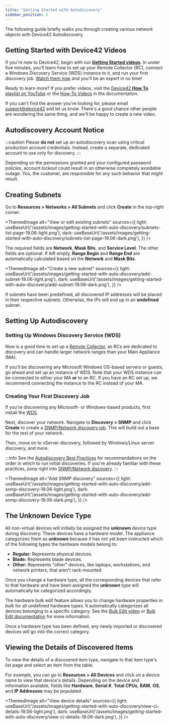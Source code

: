 ```yaml
---
title: "Getting Started with Autodiscovery"
sidebar_position: 2
---
```



The following guide briefly walks you through creating various network objects with Device42 Autodiscovery.

## Getting Started with Device42 Videos

If you're new to Device42, begin with our [**Getting Started videos**](https://www.youtube.com/playlist?list=PLJ9je_qSNumJ-rMzIXUufY-XsbrwWfeCR). In under five minutes, you'll learn how to set up your Remote Collector (RC), connect a Windows Discovery Service (WDS) instance to it, and run your first discovery job. [Watch them now](https://www.youtube.com/watch?v=ClkvR9zLQUU&t=0s&list=PLJ9je_qSNumJ-rMzIXUufY-XsbrwWfeCR&index=2) and you'll be an expert in no time!

Ready to learn more? If you prefer videos, visit the [Device42 **How To** playlist on YouTube](https://www.youtube.com/playlist?list=PLJ9je_qSNumJ4HuNVS75wzRgBRrtCh6_q) or the [How-To Videos](how-to-videos/index.mdx) in the documentation. 

If you can't find the answer you're looking for, please email [support@device42](mailto:support@device42) and let us know. There's a good chance other people are wondering the same thing, and we'll be happy to create a new video.

## Autodiscovery Account Notice

:::caution
Please **do not** set up an autodiscovery scan using critical production account credentials. Instead, create a separate, dedicated account to use only for discovery.
:::

Depending on the permissions granted and your configured password policies, account lockout could result in an otherwise completely avoidable outage. You, the customer, are responsible for any such behavior that might result.

## Creating Subnets

Go to **Resources > Networks > All Subnets** and click **Create** in the top-right corner.

<ThemedImage
alt="View or edit existing subnets"
sources={{
    light: useBaseUrl('/assets/images/getting-started-with-auto-discovery/subnets-list-page-19.06-light.png'),
    dark: useBaseUrl('/assets/images/getting-started-with-auto-discovery/subnets-list-page-19.06-dark.png'),
}}
/>

The required fields are **Network**, **Mask Bits**, and **Service Level**. The other fields are optional. If left empty, **Range Begin** and **Range End** are automatically calculated based on the **Network** and **Mask Bits**.

<ThemedImage
alt="Create a new subnet"
sources={{
    light: useBaseUrl('/assets/images/getting-started-with-auto-discovery/add-subnet-19.06-light.png'),
    dark: useBaseUrl('/assets/images/getting-started-with-auto-discovery/add-subnet-19.06-dark.png'),
}}
/>

If subnets have been predefined, all discovered IP addresses will be placed in their respective subnets. Otherwise, the IPs will end up in an **undefined** subnet.

## Setting Up Autodiscovery

### Setting Up Windows Discovery Service (WDS)

Now is a good time to set up a [Remote Collector](auto-discovery/remote-collector-rc.mdx), as RCs are dedicated to discovery and can handle larger network ranges than your Main Appliance (MA). 

If you’ll be discovering any Microsoft Windows OS-based servers or guests, go ahead and set up an instance of WDS. Note that your WDS instance can be connected to either your MA **or** to an RC. If you have an RC set up, we recommend connecting the instance to the RC instead of your MA.

### Creating Your First Discovery Job

If you're discovering any Microsoft- or Windows-based products, first install the [WDS](installation/windows-discovery-service-installation.mdx).

Next, discover your network. Navigate to **Discovery > SNMP** and click **Create** to create a [SNMP/Network discovery job](auto-discovery/network-auto-discovery.mdx). This will build out a base for the rest of your network.

Then, move on to vServer discovery, followed by Windows/Linux server discovery, and more.

:::info
See the [Autodiscovery Best Practices](auto-discovery/autodisc-best-practices.mdx) for recommendations on the order in which to run initial discoveries. If you're already familiar with these practices, jump right into [SNMP/Network discovery](auto-discovery/network-auto-discovery.mdx).
:::

<ThemedImage
alt="Add SNMP discovery"
sources={{
    light: useBaseUrl('/assets/images/getting-started-with-auto-discovery/add-snmp-discovery-19.06-light.png'),
    dark: useBaseUrl('/assets/images/getting-started-with-auto-discovery/add-snmp-discovery-19.06-dark.png'),
}}
/>

## The Unknown Device Type 

All non-virtual devices will initially be assigned the **unknown** device type during discovery. These devices have a hardware model. The appliance categorizes them as **unknown** because it has not yet been instructed which of the following types the hardware models belong to:

- **Regular:** Represents physical devices.
- **Blade:** Represents blade devices.
- **Other:** Represents "other" devices, like laptops, workstations, and network printers, that aren't rack-mounted.

Once you change a hardware type, all the corresponding devices that refer to that hardware and have been assigned the **unknown** type will automatically be categorized accordingly.

The hardware bulk edit feature allows you to change hardware properties in bulk for all undefined hardware types. It automatically categorizes all devices belonging to a specific category. See the [Bulk Edit video](how-to-videos/add-and-bulk-edit-hardware-models-how-to.mdx) or [Bulk Edit documentation](infrastructure-management/devices/hardware-models-templates.mdx) for more information.

Once a hardware type has been defined, any newly imported or discovered devices will go into the correct category.

## Viewing the Details of Discovered Items

To view the details of a discovered item type, navigate to that item type's list page and select an item from the table. 

For example, you can go to **Resources > All Devices** and click on a device name to view that device's details. Depending on the device and information available, fields like **Hardware**, **Serial #**, **Total CPUs**, **RAM**, **OS**, and **IP Addresses** may be populated.

<ThemedImage
alt="View device details"
sources={{
    light: useBaseUrl('/assets/images/getting-started-with-auto-discovery/view-ci-details-19.06-light.png'),
    dark: useBaseUrl('/assets/images/getting-started-with-auto-discovery/view-ci-details-19.06-dark.png'),
}}
/>
